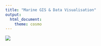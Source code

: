 ---
title: "Marine GIS & Data Visualisation"
output: 
  html_document:
    theme: cosmo
---


![](http://marinespatialviz.github.io/marinespatialviz/images/main.png)